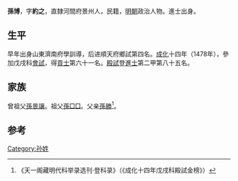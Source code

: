 {{Otheruses|other=名为孙博的其他人物|孙博}}

'''孫博'''，字'''約之'''，直隸河間府景州人，民籍，[[明朝|明朝]]政治人物。進士出身。

== 生平 ==
早年出身山東濟南府學訓導，后进順天府鄉試第四名。[[成化|成化]]十四年（1478年），參加戊戌科[[會試|會試]]，得[[貢士|貢士]]第六十一名。[[殿試|殿試]]登[[進士|進士]]第二甲第八十五名。

== 家族 ==
曾祖父[[孫景讓|孫景讓]]。祖父[[孫□□|孫□□]]。父亲[[孫勝|孫勝]]<ref>《天一阁藏明代科举录选刊·登科录》（《成化十四年戊戌科殿試金榜》）</ref>。

==参考==
{{reflist}}

{{成化十四年戊戌科殿試金榜}}

{{Authority control}}

{{DEFAULTSORT:}}
[[Category:孙姓|Category:孙姓]]


{{明朝人物小作品}}